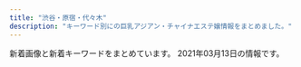 ```yaml
---
title: "渋谷・原宿・代々木"
description: "キーワード別にの巨乳アジアン・チャイナエステ嬢情報をまとめました。"
---
```


新着画像と新着キーワードをまとめています。
2021年03月13日の情報です。

<DmmAffiliateIns />
<KeywordTable
  shops={
    [
    {
        "name": "\u30b9\u30ef\u30f3",
        "img_links": [
            "http://www.e-god.work/images/int2.jpg",
            "http://www.e-god.work/images/line.png",
            "http://www.e-god.work/images/2.jpg",
            "http://www.e-god.work/images/4.jpg",
            "http://www.e-god.work/images/info.jpg",
            "http://www.e-god.work/images/int1.jpg",
            "http://www.e-god.work/images/mobile.jpg",
            "http://www.e-god.work/img/yuki1.jpg",
            "http://www.e-god.work/img/eri1.jpg",
            "http://www.e-god.work/images/tel.jpg",
            "http://www.e-god.work/images/staff_t.jpg",
            "http://www.e-god.work/img/koko2.jpg",
            "http://www.e-god.work/img/koko1.jpg",
            "http://www.e-god.work/images/head.jpg",
            "http://www.e-god.work/images/1.jpg",
            "http://www.e-god.work/images/news.jpg",
            "http://www.e-god.work/images/sys2.jpg",
            "http://www.e-god.work/images/interior_t.jpg",
            "http://www.e-god.work/images/sys1.jpg",
            "http://www.e-god.work/img/zb.jpg",
            "http://www.e-god.work/images/ais.jpg"
        ],
        "url": "http://www.e-god.work/",
        "station": "JR\u6e0b\u8c37\u99c5\u30cf\u30c1\u516c\u53e3",
        "keywords": {}
    },
    {
        "name": "\u6ce1\u6ce1\u30d5\u30a7\u30a2\u30ea\u30fc",
        "url": "http://awaawa-fairy.work/",
        "keywords": {
            "88": 5,
            "87": 5,
            "F": 1,
            "86": 3,
            "C": 17,
            "D": 4,
            "85": 4,
            "E": 2
        },
        "img_links": [
            "http://awaawa-fairy.work/img/sta18.png",
            "http://awaawa-fairy.work/img/sta29.png",
            "http://awaawa-fairy.work/img/st017.png",
            "http://awaawa-fairy.work/sp/img/mv.jpg",
            "http://awaawa-fairy.work/img/sta27.png",
            "http://awaawa-fairy.work/sp/img/sta26.png",
            "http://awaawa-fairy.work/img/st018.png",
            "http://awaawa-fairy.work/sp/img/p-15.png",
            "http://awaawa-fairy.work/img/st29.png",
            "http://awaawa-fairy.work/img/head.png",
            "http://awaawa-fairy.work/img/st27.png",
            "http://awaawa-fairy.work/img/st4.png",
            "http://awaawa-fairy.work/sp/img/line.jpg",
            "http://awaawa-fairy.work/sp/img/sta22.png",
            "http://awaawa-fairy.work/sp/img/sta17.png",
            "http://awaawa-fairy.work/sp/img/t-t.jpg",
            "http://awaawa-fairy.work/sp/img/p-27.png",
            "http://awaawa-fairy.work/sp/img/sta27.png",
            "http://awaawa-fairy.work/sp/img/pc.jpg",
            "http://awaawa-fairy.work/img/bottom.png",
            "http://awaawa-fairy.work/img/sta17.png",
            "http://awaawa-fairy.work/img/sta22.png",
            "http://awaawa-fairy.work/sp/img/time.jpg",
            "http://awaawa-fairy.work/sp/img/sta18.png",
            "http://awaawa-fairy.work/sp/img/tit.jpg",
            "http://awaawa-fairy.work/img/st18.png",
            "http://awaawa-fairy.work/sp/img/t-s.jpg",
            "http://awaawa-fairy.work/img/st15.png",
            "http://awaawa-fairy.work/img/mo.png",
            "http://awaawa-fairy.work/sp/img/botton.jpg",
            "http://awaawa-fairy.work/sp/img/pic.jpg",
            "http://awaawa-fairy.work/sp/img/info.jpg",
            "http://awaawa-fairy.work/img/sta26.png",
            "http://awaawa-fairy.work/sp/img/t-r.jpg",
            "http://awaawa-fairy.work/img/sta28.png",
            "http://awaawa-fairy.work/sp/img/sta28.png",
            "http://awaawa-fairy.work/img/nos.png",
            "http://awaawa-fairy.work/sp/img/t-a.jpg",
            "http://awaawa-fairy.work/sp/img/sys.jpg",
            "http://awaawa-fairy.work/img/st28.png",
            "http://awaawa-fairy.work/img/sta15.png",
            "http://awaawa-fairy.work/sp/img/sta15.png",
            "http://awaawa-fairy.work/img/st17.png",
            "http://awaawa-fairy.work/sp/img/t-o.jpg",
            "http://awaawa-fairy.work/sp/img/add.jpg",
            "http://awaawa-fairy.work/sp/img/tel.jpg",
            "http://awaawa-fairy.work/sp/img/p-29.png",
            "http://awaawa-fairy.work/img/st22.png",
            "http://awaawa-fairy.work/sp/img/sta29.png",
            "http://awaawa-fairy.work/sp/img/p-26.png",
            "http://awaawa-fairy.work/img/st26.png"
        ],
        "station": "JR\u6e0b\u8c37\u99c5\u897f\u53e3"
    },
    {
        "station": "JR\u4ee3\u3005\u6728\u99c5",
        "name": "\u6953",
        "url": "http://www.kaede-es.club/",
        "keywords": {},
        "img_links": [
            "http://www.kaede-es.club/images/staff/2/nana.jpg",
            "http://www.kaede-es.club/images/index-tiba_09.jpg",
            "http://www.kaede-es.club/images/nav/nav-job.jpg",
            "http://www.kaede-es.club/images/staff/miki.jpg",
            "http://www.kaede-es.club/images/nav/nav-staff.jpg",
            "http://www.kaede-es.club/psd/off2-1.jpg",
            "http://www.kaede-es.club/images/staff/4/sati.jpg",
            "http://www.kaede-es.club/images/staff/4/yuyu2.jpg",
            "http://www.kaede-es.club/images/staff/2/miki.jpg",
            "http://www.kaede-es.club/images/index-tiba_04.jpg",
            "http://www.kaede-es.club/images/shop/DSC_0086-300x199.jpg",
            "http://www.kaede-es.club/images/staff/2/7.jpg",
            "http://www.kaede-es.club/images/staff/6.jpg",
            "http://www.kaede-es.club/images/shop/DSC_0087-221x300.jpg",
            "http://www.kaede-es.club/images/staff/neinei2.jpg",
            "http://www.kaede-es.club/images/index-tiba_02.jpg",
            "http://www.kaede-es.club/images/nav/nav-sys.jpg",
            "http://www.kaede-es.club/images/20200928173241.png",
            "http://www.kaede-es.club/css/2.jpeg",
            "http://www.kaede-es.club/images/index-tiba_10.jpg",
            "http://www.kaede-es.club/images/staff/2/momo.jpg",
            "http://www.kaede-es.club/images/shop/DSC_0998-199x300.jpg",
            "http://www.kaede-es.club/images/t-off-ico.jpg",
            "http://www.kaede-es.club/psd/off32.jpg",
            "http://www.kaede-es.club/images/index-tiba_13.jpg"
        ]
    },
    {
        "name": "\u9ec4\u91d1\u6d77\u5cb8",
        "url": "http://www.ogon.work/",
        "img_links": [
            "http://www.ogon.work/staff/hana1.jpg",
            "http://www.ogon.work/staff/sara1.jpg",
            "http://www.ogon.work/img/bana03.jpg",
            "http://www.ogon.work/staff/yuki2.jpg",
            "http://www.ogon.work/img/bana02.jpg",
            "http://www.ogon.work/staff/ayumi3.jpg",
            "http://www.ogon.work/img/interior.jpg",
            "http://www.ogon.work/staff/yuki1.jpg",
            "http://www.ogon.work/staff/ayumi2.jpg",
            "http://www.ogon.work/staff/ayumi1.jpg",
            "http://www.ogon.work/staff/tina1.jpg",
            "http://www.ogon.work/img/contentsbottom.png",
            "http://www.ogon.work/img/icon/new.jpg",
            "http://www.ogon.work/staff/momo1.jpg",
            "http://www.ogon.work/img/s/s_qa.png"
        ],
        "station": "JR\u6e0b\u8c37\u99c5\u30cf\u30c1\u516c\u53e3",
        "keywords": {
            "84": 31,
            "D": 21,
            "85": 13,
            "E": 7,
            "87": 14,
            "C": 55,
            "83": 14,
            "86": 14
        }
    },
    {
        "img_links": [
            "http://kokoronosato.tyo.cm/images/room2.jpg",
            "http://kokoronosato.tyo.cm/images/room1.jpg",
            "http://kokoronosato.tyo.cm/images/themes/pink/no1.png",
            "http://kokoronosato.tyo.cm/images/themes/pink/s_ranking.png",
            "http://kokoronosato.tyo.cm/link/walker88.jpg",
            "http://kokoronosato.tyo.cm/link/massage-de_88_31.jpg",
            "http://kokoronosato.tyo.cm/photos/sites/15/2019/07/2019072809470568.jpg",
            "http://kokoronosato.tyo.cm/photos/sites/15/2020/08/2020082203150030.jpg",
            "http://kokoronosato.tyo.cm/photos/sites/15/2020/08/2020082203135850.jpg",
            "http://kokoronosato.tyo.cm/photos/sites/15/2020/08/2020082205444313.jpg",
            "http://kokoronosato.tyo.cm/images/themes/pink/r3.jpg",
            "http://kokoronosato.tyo.cm/photos/sites/15/2019/07/2019072809450776.jpg",
            "http://kokoronosato.tyo.cm/photos/sites/15/2020/08/2020082205444661.jpg",
            "http://kokoronosato.tyo.cm/photos/sites/15/2020/08/2020082205443766.jpg",
            "http://kokoronosato.tyo.cm/link/88x31b.jpg",
            "http://kokoronosato.tyo.cm/link/esthelove88-31.jpg",
            "http://kokoronosato.tyo.cm/images/themes/pink/s_link.png",
            "http://kokoronosato.tyo.cm/images/themes/pink/line.png",
            "http://menlog.net/link/menlog8831.jpg",
            "http://kokoronosato.tyo.cm/images/room4.jpg",
            "http://kokoronosato.tyo.cm/images/themes/pink/s_staff.png",
            "http://kokoronosato.tyo.cm/images/themes/pink/mobile.jpg",
            "http://kokoronosato.tyo.cm/images/themes/pink/no2.png",
            "http://kokoronosato.tyo.cm/photos/sites/15/2019/07/2019072809465934.jpg",
            "http://kokoronosato.tyo.cm/images/themes/pink/s_news.png",
            "http://kokoronosato.tyo.cm/photos/sites/15/2019/07/2019072809445954.jpg",
            "http://kokoronosato.tyo.cm/link/8831.jpg",
            "http://kokoronosato.tyo.cm/images/room3.jpg",
            "http://kokoronosato.tyo.cm/images/themes/pink/s_pickup.png",
            "http://kokoronosato.tyo.cm/link/e0016.jpg",
            "http://kokoronosato.tyo.cm/images/themes/pink/s_newface.png"
        ],
        "name": "\u68ee\u306e\u9999",
        "keywords": {
            "85": 4,
            "83": 4,
            "C": 19,
            "87": 8,
            "86": 12,
            "D": 24
        },
        "url": "http://kokoronosato.tyo.cm/",
        "station": "JR\u6e0b\u8c37\u99c5\u6771\u53e3"
    },
    {
        "station": "JR\u6e0b\u8c37\u99c5\u30cf\u30c1\u516c\u53e3",
        "url": "http://www.sarara-es.xyz",
        "name": "Honey",
        "img_links": [
            "http://www.sarara-es.xyz/images/face.png",
            "http://www.sarara-es.xyz/images/shop/shop02.jpg",
            "http://www.sarara-es.xyz/images/r5.jpg",
            "http://www.sarara-es.xyz/images/end.png",
            "http://www.sarara-es.xyz/images/r2.jpg",
            "http://www.sarara-es.xyz/files/002.jpg",
            "http://www.sarara-es.xyz/images/s_link.png",
            "http://www.sarara-es.xyz/files/001.jpg",
            "http://www.sarara-es.xyz/images/r4.jpg",
            "http://www.sarara-es.xyz/images/shop/shop01.jpg",
            "http://www.sarara-es.xyz/images/shop/shop03.jpg",
            "http://www.sarara-es.xyz/files/004.jpg",
            "http://www.sarara-es.xyz/images/shop/shop04.jpg",
            "http://www.sarara-es.xyz/images/pick.png",
            "http://www.sarara-es.xyz/files/003.jpg",
            "http://www.sarara-es.xyz/files/006.jpg",
            "http://www.sarara-es.xyz/images/top.png",
            "http://www.sarara-es.xyz/images/news.png",
            "http://www.sarara-es.xyz/images/s_staff.png",
            "http://www.sarara-es.xyz/images/bj2.jpg",
            "http://www.sarara-es.xyz/files/005.jpg",
            "http://www.sarara-es.xyz/images/r1.jpg"
        ],
        "keywords": {
            "C": 3,
            "85": 3,
            "86": 2,
            "87": 1,
            "D": 3
        }
    },
    {
        "station": "JR\u6e0b\u8c37\u99c5\u5bae\u76ca\u5742\u53e3",
        "keywords": {
            "87": 6,
            "E": 4,
            "C": 2,
            "88": 2,
            "D": 8,
            "86": 6
        },
        "img_links": [
            "http://angel.est.cm/photos/sites/23/2019/05/2019051010094759.jpg",
            "http://angel.est.cm/photos/sites/23/2019/11/2019110102361631.jpg",
            "http://angel.est.cm/photos/sites/23/2019/05/2019051010094797.jpg",
            "http://angel.est.cm/img/top.png",
            "http://angel.est.cm/photos/sites/23/2019/05/2019051010094757.jpg",
            "http://angel.est.cm/img/r1.jpg",
            "http://angel.est.cm/img/r4.jpg",
            "http://angel.est.cm/img/r3.jpg",
            "http://angel.est.cm/img/footer.png",
            "http://angel.est.cm/photos/sites/23/2016/08/staff2.jpg",
            "http://angel.est.cm/photos/sites/23/2019/05/2019051010094748.jpg",
            "http://angel.est.cm/photos/sites/23/2018/10/2018100318475591.jpg",
            "http://angel.est.cm/img/r2.jpg"
        ],
        "url": "http://angel.est.cm/",
        "name": "Angel"
    },
    {
        "keywords": {},
        "img_links": [
            "http://www.aixin.co.jp/images/price/hirou.jpg",
            "http://www.aixin.co.jp/images/costume/1.png",
            "http://www.aixin.co.jp/images/costume/6.png",
            "http://www.aixin.co.jp/images/map/google.png",
            "http://www.aixin.co.jp/images/price/tokusen.jpg",
            "http://www.aixin.co.jp/images/costume/3.png",
            "http://www.aixin.co.jp/images/staff/haruka2/haruka2.png",
            "http://www.aixin.co.jp/images/staff/akane/akane.png",
            "http://www.aixin.co.jp/images/staff/mika2/1.png",
            "http://www.aixin.co.jp/images/staff/chiemi/chiemi.jpg",
            "http://www.aixin.co.jp/images/staff/miya/miya.jpg",
            "http://www.aixin.co.jp/images/top_pic/top2.jpg",
            "http://www.aixin.co.jp/images/staff/miki/2.jpg",
            "http://www.aixin.co.jp/images/costume/2.png",
            "http://www.aixin.co.jp/images/costume/4.png",
            "http://www.aixin.co.jp/images/staff/miya/1.jpg",
            "http://www.aixin.co.jp/images/staff/rara/rara.png",
            "http://www.aixin.co.jp/images/wanted/wanted.png",
            "http://www.aixin.co.jp/images/staff/ruri2/ruri2.png",
            "http://www.aixin.co.jp/images/staff/eri/eri.png",
            "http://www.aixin.co.jp/images/staff/miharu/miharu.png",
            "http://www.aixin.co.jp/images/costume/7.png",
            "http://www.aixin.co.jp/images/staff/mirai/mirai.png",
            "http://www.aixin.co.jp/images/staff/mika2/2.png",
            "http://www.aixin.co.jp/images/staff/koko/koko.png",
            "http://www.aixin.co.jp/images/staff/chiemi/1.jpg",
            "http://www.aixin.co.jp/images/staff/aki/aki.png",
            "http://www.aixin.co.jp/images/staff/mika2/mika2.png",
            "http://www.aixin.co.jp/images/staff/ayaka/ayaka.jpg",
            "http://www.aixin.co.jp/images/staff/yui2/yui2.png",
            "http://www.aixin.co.jp/images/price/long.jpg",
            "http://www.aixin.co.jp/images/price/aroma.jpg",
            "http://www.aixin.co.jp/images/staff/ruru2/ruru2.jpg",
            "http://www.aixin.co.jp/images/staff/miki/miki.jpg",
            "http://www.aixin.co.jp/images/staff/mimi2/mimi2.png",
            "http://www.aixin.co.jp/images/staff/ran/ran.png",
            "http://www.aixin.co.jp/images/staff/ruru2/2.jpg",
            "http://www.aixin.co.jp/images/staff/yuzu/yuzu.jpg",
            "http://www.aixin.co.jp/images/top/top.jpg"
        ],
        "url": "http://www.aixin.co.jp/",
        "station": "JR\u6e0b\u8c37\u99c5",
        "name": "\u30a2\u30a4\u30b7\u30f3"
    }
]
}
/>
<DmmAffiliateScript />
